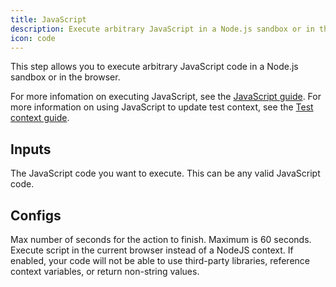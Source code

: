 ```yaml
---
title: JavaScript
description: Execute arbitrary JavaScript in a Node.js sandbox or in the browser
icon: code
---
```


This step allows you to execute arbitrary JavaScript code in a Node.js sandbox or in the browser.

For more infomation on executing JavaScript, see the [JavaScript guide](/essentials/executing-javascript). For more information on using JavaScript to update test context, see the [Test context guide](/essentials/test-context).

## Inputs

<ResponseField name="javascript" type="string" required>
  The JavaScript code you want to execute. This can be any valid JavaScript
  code.
</ResponseField>

## Configs

<ResponseField name="timeout" type="number" default={10}>
  Max number of seconds for the action to finish. Maximum is 60 seconds.
</ResponseField>

<ResponseField name="execute in browser" type="boolean" default={false}>
  Execute script in the current browser instead of a NodeJS context. If enabled,
  your code will not be able to use third-party libraries, reference context
  variables, or return non-string values.
</ResponseField>
